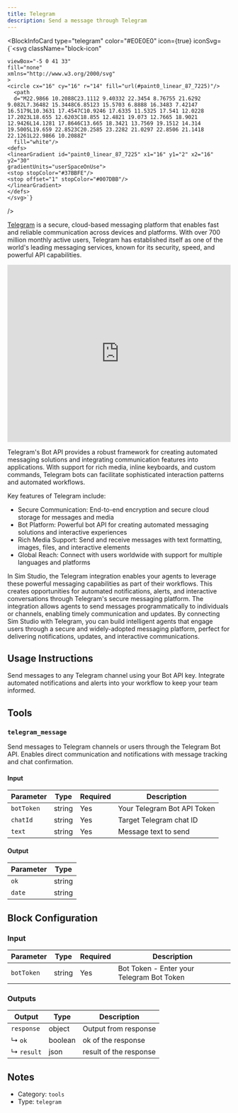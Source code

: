 ```yaml
---
title: Telegram
description: Send a message through Telegram
---
```



<BlockInfoCard 
  type="telegram"
  color="#E0E0E0"
  icon={true}
  iconSvg={`<svg className="block-icon"
    
     
     
    viewBox="-5 0 41 33" 
    fill="none" 
    xmlns="http://www.w3.org/2000/svg"
    >
    <circle cx="16" cy="16" r="14" fill="url(#paint0_linear_87_7225)"/>
      <path 
      d="M22.9866 10.2088C23.1112 9.40332 22.3454 8.76755 21.6292 9.082L7.36482 15.3448C6.85123 15.5703 6.8888 16.3483 7.42147 16.5179L10.3631 17.4547C10.9246 17.6335 11.5325 17.541 12.0228 17.2023L18.655 12.6203C18.855 12.4821 19.073 12.7665 18.9021 12.9426L14.1281 17.8646C13.665 18.3421 13.7569 19.1512 14.314 19.5005L19.659 22.8523C20.2585 23.2282 21.0297 22.8506 21.1418 22.1261L22.9866 10.2088Z"
      fill="white"/>
    <defs>
    <linearGradient id="paint0_linear_87_7225" x1="16" y1="2" x2="16" y2="30"
    gradientUnits="userSpaceOnUse">
    <stop stopColor="#37BBFE"/>
    <stop offset="1" stopColor="#007DBB"/>
    </linearGradient>
    </defs>
    </svg>`}
/>

[Telegram](https://telegram.org) is a secure, cloud-based messaging platform that enables fast and reliable communication across devices and platforms. With over 700 million monthly active users, Telegram has established itself as one of the world's leading messaging services, known for its security, speed, and powerful API capabilities.

<iframe width="100%" height="400" src="https://www.youtube.com/embed/nhq2Q8fndFg?start=62" title="Slack Integration with Sim Studio" frameBorder="0" allow="accelerometer; autoplay; clipboard-write; encrypted-media; gyroscope; picture-in-picture" allowFullScreen ></iframe>

Telegram's Bot API provides a robust framework for creating automated messaging solutions and integrating communication features into applications. With support for rich media, inline keyboards, and custom commands, Telegram bots can facilitate sophisticated interaction patterns and automated workflows.

Key features of Telegram include:

- Secure Communication: End-to-end encryption and secure cloud storage for messages and media
- Bot Platform: Powerful bot API for creating automated messaging solutions and interactive experiences
- Rich Media Support: Send and receive messages with text formatting, images, files, and interactive elements
- Global Reach: Connect with users worldwide with support for multiple languages and platforms

In Sim Studio, the Telegram integration enables your agents to leverage these powerful messaging capabilities as part of their workflows. This creates opportunities for automated notifications, alerts, and interactive conversations through Telegram's secure messaging platform. The integration allows agents to send messages programmatically to individuals or channels, enabling timely communication and updates. By connecting Sim Studio with Telegram, you can build intelligent agents that engage users through a secure and widely-adopted messaging platform, perfect for delivering notifications, updates, and interactive communications.

## Usage Instructions

Send messages to any Telegram channel using your Bot API key. Integrate automated notifications and alerts into your workflow to keep your team informed.



## Tools

### `telegram_message`

Send messages to Telegram channels or users through the Telegram Bot API. Enables direct communication and notifications with message tracking and chat confirmation.

#### Input

| Parameter | Type | Required | Description |
| --------- | ---- | -------- | ----------- |
| `botToken` | string | Yes | Your Telegram Bot API Token |
| `chatId` | string | Yes | Target Telegram chat ID |
| `text` | string | Yes | Message text to send |

#### Output

| Parameter | Type |
| --------- | ---- |
| `ok` | string |
| `date` | string |



## Block Configuration

### Input

| Parameter | Type | Required | Description | 
| --------- | ---- | -------- | ----------- | 
| `botToken` | string | Yes | Bot Token - Enter your Telegram Bot Token |



### Outputs

| Output | Type | Description |
| ------ | ---- | ----------- |
| `response` | object | Output from response |
| ↳ `ok` | boolean | ok of the response |
| ↳ `result` | json | result of the response |


## Notes

- Category: `tools`
- Type: `telegram`
